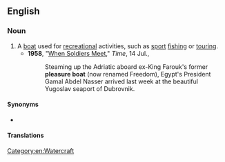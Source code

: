 ==English==

===Noun===
{{en-noun}}

# A [[boat]] used for [[recreation]]al activities, such as [[sport]] [[fishing]] or [[tour]]ing. {{century|17}}
#* '''1958''', "[http://www.time.com/time/magazine/article/0,9171,868567,00.html When Soldiers Meet]," ''Time'', 14 Jul.,
#*: Steaming up the Adriatic aboard ex-King Farouk's former '''pleasure boat''' (now renamed Freedom), Egypt's President Gamal Abdel Nasser arrived last week at the beautiful Yugoslav seaport of Dubrovnik.

====Synonyms====
* {{l|en|pleasure craft}}

====Translations====
{{trans-see|pleasure boat|pleasure craft}}

[[Category:en:Watercraft]]